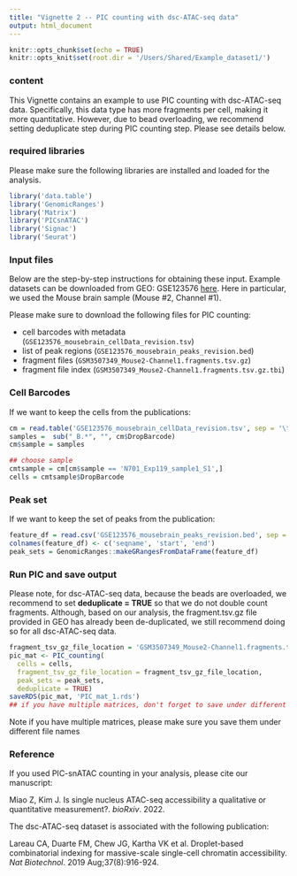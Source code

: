 ```yaml
---
title: "Vignette 2 -- PIC counting with dsc-ATAC-seq data"
output: html_document
---
```


```r
knitr::opts_chunk$set(echo = TRUE)
knitr::opts_knit$set(root.dir = '/Users/Shared/Example_dataset1/')
```

### content 
This Vignette contains an example to use PIC counting with dsc-ATAC-seq data. Specifically, this data type has more fragments per cell, making it more quantitative. However, due to bead overloading, we recommend setting deduplicate step during PIC counting step. Please see details below. 

### required libraries 
Please make sure the following libraries are installed and loaded for the analysis. 
```r
library('data.table')
library('GenomicRanges')
library('Matrix')
library('PICsnATAC')
library('Signac')
library('Seurat')
```

### Input files

Below are the step-by-step instructions for obtaining these input. Example datasets can be downloaded from GEO: GSE123576 [here](https://www.ncbi.nlm.nih.gov/geo/query/acc.cgi?acc=GSE123576). Here in particular, we used the Mouse brain sample (Mouse #2, Channel #1).

Please make sure to download the following files for PIC counting:

  * cell barcodes with metadata (`GSE123576_mousebrain_cellData_revision.tsv`)
  * list of peak regions (`GSE123576_mousebrain_peaks_revision.bed`)
  * fragment files (`GSM3507349_Mouse2-Channel1.fragments.tsv.gz`)
  * fragment file index (`GSM3507349_Mouse2-Channel1.fragments.tsv.gz.tbi`)


### Cell Barcodes
If we want to keep the cells from the publications:
```r
cm = read.table('GSE123576_mousebrain_cellData_revision.tsv', sep = '\t', header= T)
samples =  sub("_B.*", "", cm$DropBarcode)
cm$sample = samples

## choose sample 
cmtsample = cm[cm$sample == 'N701_Exp119_sample1_S1',]
cells = cmtsample$DropBarcode
```

### Peak set
If we want to keep the set of peaks from the publication:
```r
feature_df = read.csv('GSE123576_mousebrain_peaks_revision.bed', sep = '\t', header = F)
colnames(feature_df) <- c('seqname', 'start', 'end')
peak_sets = GenomicRanges::makeGRangesFromDataFrame(feature_df)
```


### Run PIC and save output
Please note, for dsc-ATAC-seq data, because the beads are overloaded, we recommend to set __deduplicate = TRUE__ so that we do not double count fragments. Although, based on our analysis, the fragment.tsv.gz file provided in GEO has already been de-duplicated, we still recommend doing so for all dsc-ATAC-seq data. 
```r
fragment_tsv_gz_file_location = 'GSM3507349_Mouse2-Channel1.fragments.tsv.gz'
pic_mat <- PIC_counting(
  cells = cells,
  fragment_tsv_gz_file_location = fragment_tsv_gz_file_location,
  peak_sets = peak_sets,
  deduplicate = TRUE)
saveRDS(pic_mat, 'PIC_mat_1.rds') 
## if you have multiple matrices, don't forget to save under different names
```
Note if you have multiple matrices, please make sure you save them under different file names


### Reference
If you used PIC-snATAC counting in your analysis, please cite our manuscript:

Miao Z, Kim J. Is single nucleus ATAC-seq accessibility a qualitative or quantitative measurement?. _bioRxiv_. 2022.

The dsc-ATAC-seq dataset is associated with the following publication:
	
Lareau CA, Duarte FM, Chew JG, Kartha VK et al. Droplet-based combinatorial indexing for massive-scale single-cell chromatin accessibility. _Nat Biotechnol_. 2019 Aug;37(8):916-924.

